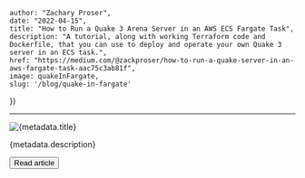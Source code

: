 

    author: "Zachary Proser", 
    date: "2022-04-15", 
    title: "How to Run a Quake 3 Arena Server in an AWS ECS Fargate Task", 
    description: "A tutorial, along with working Terraform code and Dockerfile, that you can use to deploy and operate your own Quake 3 server in an ECS task.",
    href: "https://medium.com/@zackproser/how-to-run-a-quake-server-in-an-aws-fargate-task-aac75c3ab81f",
    image: quakeInFargate,
    slug: '/blog/quake-in-fargate'
})



---

<Image src={quakeInFargate} alt={metadata.title} />

<p className="mt-2 text-sm text-zinc-600 dark:text-zinc-400">
    {metadata.description}
</p>

<Button href={metadata.href}>Read article</Button>

